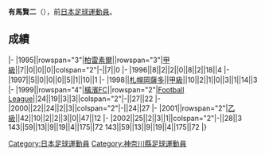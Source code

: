 {{Infobox football biography
|name=有馬賢二
|image=
|fullname=有馬賢二
|birth_date={{Birth date and age|1972|11|26}}
|cityofbirth=[[神奈川縣|神奈川縣]]
|countryofbirth=[[日本|日本]]
|position=[[前鋒_(足球)|前鋒]]
|currentclub=
|years=1995-1997<br/>1998<br/>1999-2002
|clubs=[[柏雷素爾|柏雷素爾]]<br/>[[札幌岡薩多|札幌岡薩多]]<br/>[[橫濱FC|橫濱FC]]
|caps(goals)=
|nationalyears=
|nationalteam=
|nationalcaps(goals)=
}}
'''有馬賢二'''（{{Bd|1972年|11月26日||}}），前[[日本|日本]][[足球|足球]][[運動員|運動員]]。

==成績==
{{Football player club statistics 1|YYN}}
{{Football player club statistics 2|JPN|YYN}}
|-
|1995||rowspan="3"|[[柏雷素爾|柏雷素爾]]||rowspan="3"|[[日本職業足球甲級聯賽|甲級]]||7||0||0||0||colspan="2"|-||7||0
|-
|1996||8||2||2||0||8||2||18||4
|-
|1997||5||0||0||0||5||1||10||1
|-
|1998||[[札幌岡薩多|札幌岡薩多]]||[[日本職業足球甲級聯賽|甲級]]||10||2||1||0||3||1||14||3
|-
|1999||rowspan="4"|[[橫濱FC|橫濱FC]]||rowspan="2"|[[Japan_Football_League|Football League]]||24||19||3||3||colspan="2"|-||27||22
|-
|2000||22||24||2||3||colspan="2"|-||24||27
|-
|2001||rowspan="2"|[[日本職業足球乙級聯賽|乙級]]||42||10||2||2||3||0||47||12
|-
|2002||25||2||3||1||colspan="2"|-||28||3
{{Football player club statistics 3|1|JPN}}143||59||13||9||19||4||175||72
{{Football player club statistics 5}}143||59||13||9||19||4||175||72
|}

{{Japan-sport-bio-stub}}
{{Soccer-player-stub}}
[[Category:日本足球運動員|Category:日本足球運動員]]
[[Category:神奈川縣足球運動員|Category:神奈川縣足球運動員]]